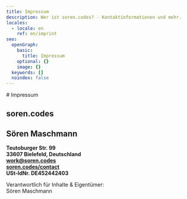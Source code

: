 ```yaml
---
title: Impressum
description: Wer ist soren.codes? - Kontaktinformationen und mehr.
locales:
  - locale: en
    ref: en/imprint
seo:
  openGraph:
    basic:
      title: Impressum
    optional: {}
    image: {}
  keywords: []
  noindex: false
---
```

<Section max background={false}>
  # Impressum

  ## soren.codes

  ## Sören Maschmann

  <Icon name="tabler:sign-right" /> **Teutoburger Str. 99**\
  <Icon name="tabler:map-pin" /> **33607 Bielefeld, Deutschland**\
  <Icon name="tabler:mail" /> [**work@soren.codes**](mailto:work@soren.codes)\
  <Icon name="tabler:at" /> [**soren.codes/contact**](/contact)\
  <Icon name="tabler:number" /> **USt-IdNr. DE452442403**

  Verantwortlich für Inhalte & Eigentümer:\
  Sören Maschmann
</Section>

